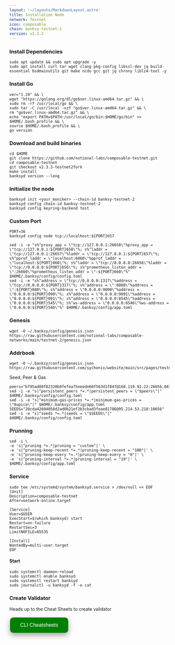 ```yaml
---
layout: '~/layouts/MarkdownLayout.astro'
title: Installation Node
network: Testnet
icon: composable
chain: banksy-testnet-2
version: v2.3.2
---
```


### Install Dependencies
```
sudo apt update && sudo apt upgrade -y
sudo apt install curl tar wget clang pkg-config libssl-dev jq build-essential bsdmainutils git make ncdu gcc git jq chrony liblz4-tool -y
```

### Install Go
```
ver="1.19" && \
wget "https://golang.org/dl/go$ver.linux-amd64.tar.gz" && \
sudo rm -rf /usr/local/go && \
sudo tar -C /usr/local -xzf "go$ver.linux-amd64.tar.gz" && \
rm "go$ver.linux-amd64.tar.gz" && \
echo "export PATH=$PATH:/usr/local/go/bin:$HOME/go/bin" >> $HOME/.bash_profile && \
source $HOME/.bash_profile && \
go version
```

### Download and build binaries
```
cd $HOME
git clone https://github.com/notional-labs/composable-testnet.git
cd composable-testnet
git checkout v2.3.3-testnet2fork
make install
banksyd version --long
```

### Initialize the node
```
banksyd init <your_moniker> --chain-id banksy-testnet-2
banksyd config chain-id banksy-testnet-2
banksyd config keyring-backend test
```

### Custom Port
```
PORT=36
banksyd config node tcp://localhost:${PORT}657
```
```
sed -i -e "s%^proxy_app = \"tcp://127.0.0.1:26658\"%proxy_app = \"tcp://127.0.0.1:${PORT}658\"%; s%^laddr = \"tcp://127.0.0.1:26657\"%laddr = \"tcp://127.0.0.1:${PORT}657\"%; s%^pprof_laddr = \"localhost:6060\"%pprof_laddr = \"localhost:${PORT}060\"%; s%^laddr = \"tcp://0.0.0.0:26656\"%laddr = \"tcp://0.0.0.0:${PORT}656\"%; s%^prometheus_listen_addr = \":26660\"%prometheus_listen_addr = \":${PORT}660\"%" $HOME/.banksy/config/config.toml
sed -i -e "s%^address = \"tcp://0.0.0.0:1317\"%address = \"tcp://0.0.0.0:${PORT}317\"%; s%^address = \":8080\"%address = \":${PORT}080\"%; s%^address = \"0.0.0.0:9090\"%address = \"0.0.0.0:${PORT}090\"%; s%^address = \"0.0.0.0:9091\"%address = \"0.0.0.0:${PORT}091\"%; s%^address = \"0.0.0.0:8545\"%address = \"0.0.0.0:${PORT}545\"%; s%^ws-address = \"0.0.0.0:8546\"%ws-address = \"0.0.0.0:${PORT}546\"%" $HOME/.banksy/config/app.toml
```
### Genesis
```
wget -O ~/.banksy/config/genesis.json https://raw.githubusercontent.com/notional-labs/composable-networks/main/testnet-2/genesis.json
```
### Addrbook 
```
wget -O ~/.banksy/config/genesis.json https://raw.githubusercontent.com/sychonix/website/main/src/pages/testnet/composable/addrbook.json
```
Seed, Peer & Gas
```
peers="bf95ad80f82320b8fefea75eeede60f563d1f847@168.119.91.22:26656,067f0f6f1706c4ef7da49b2896f28e194e8be055@96.234.160.22:30456,4775d0152d784b3ddf4f48c2d0ebddf961b52655@43.157.56.21:26656,d5519e378247dfb61dfe90652d1fe3e2b3005a5b@65.109.68.190:15956,f23a8daca1f65aeee7ce6f6d47a56542a08538c9@66.45.233.110:26656,13c29d1d66d604e8920ba0170276368e4e77f249@88.99.3.158:22256,4bf7484e2100e9da01180fff7055642263f34ccc@65.108.71.163:26656,4c1ea1da9fb0442201e79535d71f66a5e0e1e68c@51.91.30.173:3000,7ab89f884656a66ca90fd9d44489da3c6ca1fea4@95.217.144.107:22256,3172f3c8b62d31d4c6e69afbf6109d06f864d899@43.157.62.85:26656,c97dd69796a3f55fb00d92358ec34a8185e28212@5.9.79.121:49656"
sed -i -e "s|^persistent_peers *=.*|persistent_peers = \"$peers\"|" $HOME/.banksy/config/config.toml
sed -i -e "s|^minimum-gas-prices *=.*|minimum-gas-prices = \"0upica\"|" $HOME/.banksy/config/app.toml
SEEDS="20cda42604058d2ad0b21ef2b3cbad3feae81786@95.214.53.218:10656"
sed -i -e "s|^seeds *=.*|seeds = \"$SEEDS\"|" $HOME/.banksy/config/config.toml
```

### Prunning
```
sed -i \
-e 's|^pruning *=.*|pruning = "custom"|' \
-e 's|^pruning-keep-recent *=.*|pruning-keep-recent = "100"|' \
-e 's|^pruning-keep-every *=.*|pruning-keep-every = "0"|' \
-e 's|^pruning-interval *=.*|pruning-interval = "19"|' \
$HOME/.banksy/config/app.toml
```

### Service
```
sudo tee /etc/systemd/system/banksyd.service > /dev/null << EOF
[Unit]
Description=composable-testnet
After=network-online.target

[Service]
User=$USER
ExecStart=$(which banksyd) start
Restart=on-failure
RestartSec=3
LimitNOFILE=65535

[Install]
WantedBy=multi-user.target
EOF
```

#### Start
```
sudo systemctl daemon-reload
sudo systemctl enable banksyd
sudo systemctl restart banksyd
sudo journalctl -u banksyd -f -o cat
```

### Create Validator

Heads up to the Cheat Sheets to create validator

<a href="https://service.sychonix.com/testnet/composable/cheat" target="_blank">
  <button style="background-color: green; border: none; color: white; padding: 15px 32px; text-align: center; text-decoration: none; display: inline-block; font-size: 16px; margin: 4px 2px; cursor: pointer; border-radius: 10px; box-shadow: 0 8px 16px 0 rgba(0,0,0,0.2), 0 6px 20px 0 rgba(0,0,0,0.19);" onmouseover="this.style.boxShadow='0 0 0 4px rgba(0,255,0,0.5)'" onmouseout="this.style.boxShadow='0 8px 16px 0 rgba(0,0,0,0.2), 0 6px 20px 0 rgba(0,0,0,0.19)'">CLI Cheatsheets</button>
</a>
